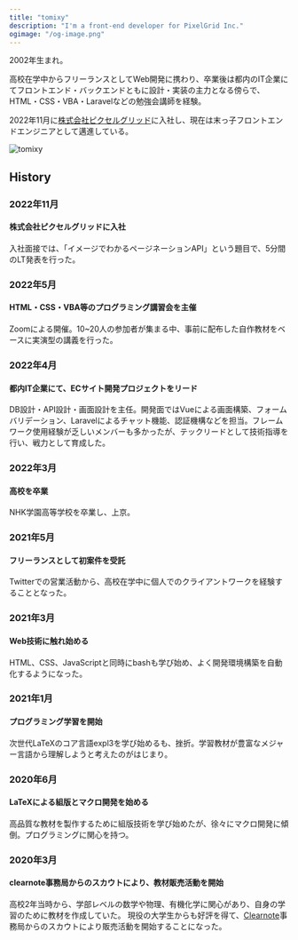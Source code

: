 ```yaml
---
title: "tomixy"
description: "I'm a front-end developer for PixelGrid Inc."
ogimage: "/og-image.png"
---
```




<Prose>

2002年生まれ。

高校在学中からフリーランスとしてWeb開発に携わり、卒業後は都内のIT企業にてフロントエンド・バックエンドともに設計・実装の主力となる傍らで、HTML・CSS・VBA・Laravelなどの勉強会講師を経験。

2022年11月に[株式会社ピクセルグリッド](https://www.pxgrid.com/)に入社し、現在は末っ子フロントエンドエンジニアとして邁進している。

<div class="author">
  <Image src={img_tomixy} alt="tomixy" style="max-width: 160px;" />
</div>

</Prose>

<Prose fill={false} grid={false}>

## History

### 2022年11月

#### 株式会社ピクセルグリッドに入社

入社面接では、「イメージでわかるページネーションAPI」という題目で、5分間のLT発表を行った。

### 2022年5月

#### HTML・CSS・VBA等のプログラミング講習会を主催

Zoomによる開催。10~20人の参加者が集まる中、事前に配布した自作教材をベースに実演型の講義を行った。

### 2022年4月

#### 都内IT企業にて、ECサイト開発プロジェクトをリード

DB設計・API設計・画面設計を主任。開発面ではVueによる画面構築、フォームバリデーション、Laravelによるチャット機能、認証機構などを担当。フレームワーク使用経験が乏しいメンバーも多かったが、テックリードとして技術指導を行い、戦力として育成した。

### 2022年3月

#### 高校を卒業

NHK学園高等学校を卒業し、上京。

### 2021年5月

#### フリーランスとして初案件を受託

Twitterでの営業活動から、高校在学中に個人でのクライアントワークを経験することとなった。

### 2021年3月

#### Web技術に触れ始める

HTML、CSS、JavaScriptと同時にbashも学び始め、よく開発環境構築を自動化するようになった。

### 2021年1月

#### プログラミング学習を開始

次世代LaTeXのコア言語expl3を学び始めるも、挫折。学習教材が豊富なメジャー言語から理解しようと考えたのがはじまり。

### 2020年6月

#### LaTeXによる組版とマクロ開発を始める

高品質な教材を製作するために組版技術を学び始めたが、徐々にマクロ開発に傾倒。プログラミングに関心を持つ。

### 2020年3月

#### clearnote事務局からのスカウトにより、教材販売活動を開始

高校2年当時から、学部レベルの数学や物理、有機化学に関心があり、自身の学習のために教材を作成していた。
現役の大学生からも好評を得て、[Clearnote](https://www.clearnotebooks.com/ja/authors/2541851)事務局からのスカウトにより販売活動を開始することになった。

</Prose>
